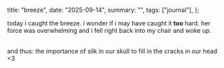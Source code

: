   title: "breeze",
  date: "2025-09-14",
  summary: "",
  tags: ["journal"],
};

today i caught the breeze. i wonder if i may have caught it **too** hard. her force was overwhelming and i fell right back into my chair and woke up.  
<br />

and thus: the importance of silk in our skull to fill in the cracks in our head &lt;3

